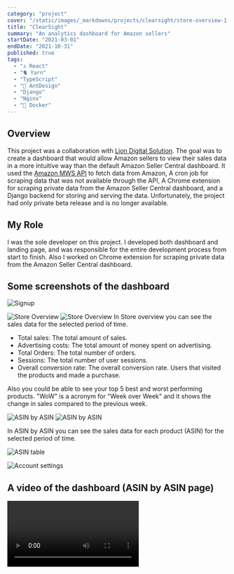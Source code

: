```yaml
---
category: "project"
cover: "/static/images/_markdowns/projects/clearsight/store-overview-1.png"
title: "ClearSight"
summary: "An analytics dashboard for Amazon sellers"
startDate: "2021-03-01"
endDate: "2021-10-31"
published: true
tags:
  - "⚓ React"
  - "🐈 Yarn"
  - "TypeScript"
  - "🐜 AntDesign"
  - "Django"
  - "Nginx"
  - "🐳 Docker"
---
```


## Overview

This project was a collaboration with [Lion Digital Solution](https://lionsds.com/).
The goal was to create a dashboard that would allow Amazon sellers to view their sales data in a more intuitive way than the default Amazon Seller Central dashboard.
It used the [Amazon MWS API](https://developer.amazonservices.com/) to fetch data from Amazon, A cron job for scraping data that was not available through the API,
A Chrome extension for scraping private data from the Amazon Seller Central dashboard, and a Django backend for storing and serving the data.
Unfortunately, the project had only private beta release and is no longer available.

## My Role

I was the sole developer on this project. I developed both dashboard and landing page,
and was responsible for the entire development process from start to finish.
Also I worked on Chrome extension for scraping private data from the Amazon Seller Central dashboard.

## Some screenshots of the dashboard

![Signup](/static/images/_markdowns/projects/clearsight/signup.jpg)

![Store Overview](/static/images/_markdowns/projects/clearsight/store-overview-1.png)
![Store Overview](/static/images/_markdowns/projects/clearsight/store-overview-2.png)
In Store overview you can see the sales data for the selected period of time.

- Total sales: The total amount of sales.
- Advertising costs: The total amount of money spent on advertising.
- Total Orders: The total number of orders.
- Sessions: The total number of user sessions.
- Overall conversion rate: The overall conversion rate. Users that visited the products and made a purchase.

Also you could be able to see your top 5 best and worst performing products. "WoW" is a acronym for "Week over Week" and it shows the change in sales compared to the previous week.

![ASIN by ASIN](/static/images/_markdowns/projects/clearsight/asin-by-asin-1.jpg)
![ASIN by ASIN](/static/images/_markdowns/projects/clearsight/asin-by-asin-2.jpg)

In ASIN by ASIN you can see the sales data for each product (ASIN) for the selected period of time.

![ASIN table](/static/images/_markdowns/projects/clearsight/asin-table.jpg)

![Account settings](/static/images/_markdowns/projects/clearsight/account-settings.jpg)

## A video of the dashboard (ASIN by ASIN page)

<video className="w-ful" controls>
  <source
    src="/static/images/_markdowns/projects/clearsight/asin-by-asin.mp4"
    type="video/mp4"
  />
</video>
